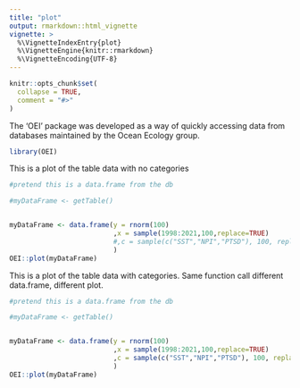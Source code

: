 ```yaml
---
title: "plot"
output: rmarkdown::html_vignette
vignette: >
  %\VignetteIndexEntry{plot}
  %\VignetteEngine{knitr::rmarkdown}
  %\VignetteEncoding{UTF-8}
---
```


```r
knitr::opts_chunk$set(
  collapse = TRUE,
  comment = "#>"
)
```

The 'OEI' package was developed as a way of quickly accessing data from databases maintained by the Ocean Ecology group.

```r
library(OEI)
```

This is a plot of the table data with no categories
```r

#pretend this is a data.frame from the db

#myDataFrame <- getTable()


myDataFrame <- data.frame(y = rnorm(100) 
                          ,x = sample(1998:2021,100,replace=TRUE)
                          #,c = sample(c("SST","NPI","PTSD"), 100, replace=TRUE)
                          )
OEI::plot(myDataFrame)

```

This is a plot of the table data with categories. Same function call different data.frame, different plot.
```r

#pretend this is a data.frame from the db

#myDataFrame <- getTable()


myDataFrame <- data.frame(y = rnorm(100) 
                          ,x = sample(1998:2021,100,replace=TRUE)
                          ,c = sample(c("SST","NPI","PTSD"), 100, replace=TRUE)
                          )
OEI::plot(myDataFrame)

```
